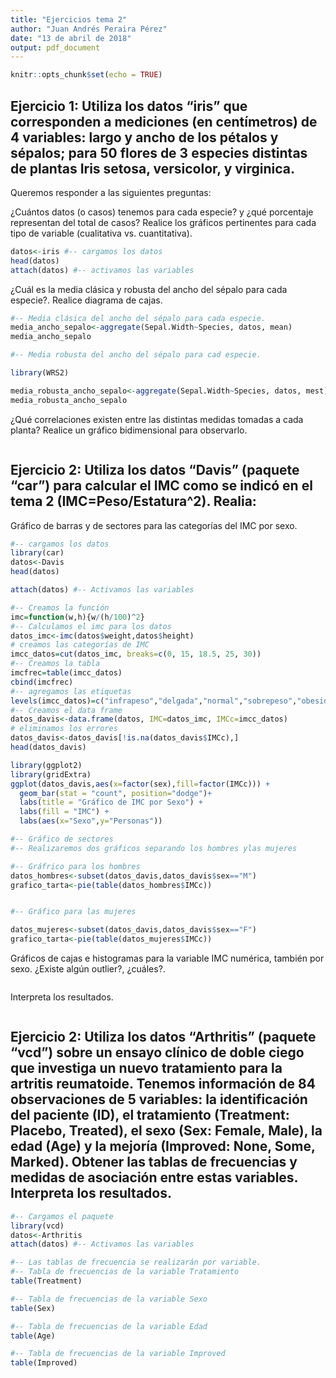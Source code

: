 ```yaml
---
title: "Ejercicios tema 2"
author: "Juan Andrés Peraira Pérez"
date: "13 de abril de 2018"
output: pdf_document
---
```


```r
knitr::opts_chunk$set(echo = TRUE)
```

## Ejercicio 1: Utiliza los datos “iris” que corresponden a mediciones (en centímetros) de 4 variables: largo y ancho de los pétalos y sépalos; para 50 flores de 3 especies distintas de plantas Iris setosa, versicolor, y virginica.
Queremos responder a las siguientes preguntas:

¿Cuántos datos (o casos) tenemos para cada especie? y ¿qué porcentaje representan del total de casos?
Realice los gráficos pertinentes para cada tipo de variable (cualitativa vs. cuantitativa).

```r
datos<-iris #-- cargamos los datos
head(datos)
attach(datos) #-- activamos las variables

```
¿Cuál es la media clásica y robusta del ancho del sépalo para cada especie?. Realice diagrama de cajas.

```r
#-- Media clásica del ancho del sépalo para cada especie.
media_ancho_sepalo<-aggregate(Sepal.Width~Species, datos, mean)
media_ancho_sepalo

#-- Media robusta del ancho del sépalo para cad especie.

library(WRS2)

media_robusta_ancho_sepalo<-aggregate(Sepal.Width~Species, datos, mest)
media_robusta_ancho_sepalo


```
¿Qué correlaciones existen entre las distintas medidas tomadas a cada planta? Realice un gráfico bidimensional para observarlo.
```r

```

## Ejercicio 2: Utiliza los datos “Davis” (paquete “car”) para calcular el IMC como se indicó en el tema 2 (IMC=Peso/Estatura^2). Realia:

Gráfico de barras y de sectores para las categorías del IMC por sexo.
```r
#-- cargamos los datos
library(car)
datos<-Davis
head(datos)

attach(datos) #-- Activamos las variables

#-- Creamos la función
imc=function(w,h){w/(h/100)^2}
#-- Calculamos el imc para los datos
datos_imc<-imc(datos$weight,datos$height)
# creamos las categorías de IMC
imcc_datos=cut(datos_imc, breaks=c(0, 15, 18.5, 25, 30))
#-- Creamos la tabla
imcfrec=table(imcc_datos)
cbind(imcfrec)
#-- agregamos las etiquetas
levels(imcc_datos)=c("infrapeso","delgada","normal","sobrepeso","obesidad")
#-- Creamos el data frame
datos_davis<-data.frame(datos, IMC=datos_imc, IMCc=imcc_datos)
# eliminamos los errores
datos_davis<-datos_davis[!is.na(datos_davis$IMCc),]
head(datos_davis)

library(ggplot2)
library(gridExtra)
ggplot(datos_davis,aes(x=factor(sex),fill=factor(IMCc))) +
  geom_bar(stat = "count", position="dodge")+
  labs(title = "Gráfico de IMC por Sexo") +
  labs(fill = "IMC") +
  labs(aes(x="Sexo",y="Personas"))

#-- Gráfico de sectores
#-- Realizaremos dos gráficos separando los hombres ylas mujeres

#-- Gráfrico para los hombres
datos_hombres<-subset(datos_davis,datos_davis$sex=="M")
grafico_tarta<-pie(table(datos_hombres$IMCc))


#-- Gráfico para las mujeres

datos_mujeres<-subset(datos_davis,datos_davis$sex=="F")
grafico_tarta<-pie(table(datos_mujeres$IMCc))


```

Gráficos de cajas e histogramas para la variable IMC numérica, también por sexo. ¿Existe algún outlier?, ¿cuáles?.
```r

```

Interpreta los resultados.
```r

```

## Ejercicio 2:  Utiliza los datos “Arthritis” (paquete “vcd”) sobre un ensayo clínico de doble ciego que investiga un nuevo tratamiento para la artritis reumatoide. Tenemos información de 84 observaciones de 5 variables: la identificación del paciente (ID), el tratamiento (Treatment: Placebo, Treated), el sexo (Sex: Female, Male), la edad (Age) y la mejoría (Improved: None, Some, Marked). Obtener las tablas de frecuencias y  medidas de asociación entre estas variables. Interpreta los resultados.

```r
#-- Cargamos el paquete
library(vcd)
datos<-Arthritis
attach(datos) #-- Activamos las variables

#-- Las tablas de frecuencia se realizarán por variable.
#-- Tabla de frecuencias de la variable Tratamiento
table(Treatment)

#-- Tabla de frecuencias de la variable Sexo
table(Sex)

#-- Tabla de frecuencias de la variable Edad
table(Age)

#-- Tabla de frecuencias de la variable Improved
table(Improved)

```






